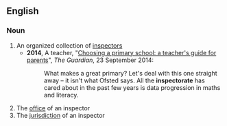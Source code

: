 ==English==

===Noun===
{{en-noun}}

# An organized collection of [[inspector]]s
#* '''2014''', A teacher, "[http://www.theguardian.com/education/2014/sep/23/choosing-primary-school-guide-teachers-guide-for-parents Choosing a primary school: a teacher's guide for parents]", ''The Guardian'', 23 September 2014:
#*: What makes a great primary? Let's deal with this one straight away – it isn't what Ofsted says. All the '''inspectorate''' has cared about in the past few years is data progression in maths and literacy.
# The [[office]] of an inspector
# The [[jurisdiction]] of an inspector